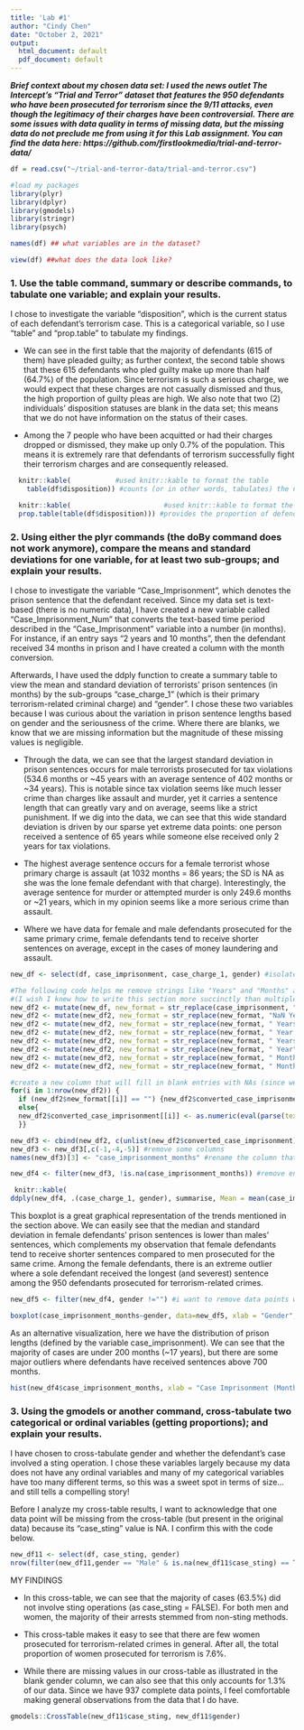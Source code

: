 ---
title: 'Lab #1'
author: "Cindy Chen"
date: "October 2, 2021"
output:
  html_document: default
  pdf_document: default
---

__*Brief context about my chosen data set: I used the news outlet The Intercept's "Trial and Terror" dataset that features the 950 defendants who have been prosecuted for terrorism since the 9/11 attacks, even though the legitimacy of their charges have been controversial.  There are some issues with data quality in terms of missing data, but the missing data do not preclude me from using it for this Lab assignment.  You can find the data here: https://github.com/firstlookmedia/trial-and-terror-data/ *__

```{r setup, include=FALSE}
df = read.csv("~/trial-and-terror-data/trial-and-terror.csv")

#load my packages
library(plyr)
library(dplyr)
library(gmodels)
library(stringr)
library(psych)
```

```{r variable names}
names(df) ## what variables are in the dataset?
```

```{r view data, eval = FALSE}
view(df) ##what does the data look like?
```
### 1. Use the table command, summary or describe commands, to tabulate one variable; and explain your results.

I chose to investigate the variable "disposition", which is the current status of each defendant's terrorism case.  This is a categorical variable, so I use "table" and "prop.table" to tabulate my findings.

* We can see in the first table that the majority of defendants (615 of them) have pleaded guilty; as further context, the second table shows that these 615 defendants who pled guilty make up more than half (64.7%) of the population.  Since terrorism is such a serious charge, we would expect that these charges are not casually dismissed and thus, the high proportion of guilty pleas are high.  We also note that two (2) individuals' disposition statuses are blank in the data set; this means that we do not have information on the status of their cases.

* Among the 7 people who have been acquitted or had their charges dropped or dismissed, they make up only 0.7% of the population.  This means it is extremely rare that defendants of terrorism successfully fight their terrorism charges and are consequently released.

```{r table 1}
  knitr::kable(           #used knitr::kable to format the table
    table(df$disposition)) #counts (or in other words, tabulates) the number of defendants by their disposition status 
```

``` {r table 2 - proportions}
  knitr::kable(                       #used knitr::kable to format the table
  prop.table(table(df$disposition))) #provides the proportion of defendants with that specific disposition status
```

### 2. Using either the plyr commands (the doBy command does not work anymore), compare the means and standard deviations for one variable, for at least two sub-groups; and explain your results.

I chose to investigate the variable "Case_Imprisonment", which denotes the prison sentence that the defendant received. Since my data set is text-based (there is no numeric data), I have created a new variable called "Case_Imprisonment_Num" that converts the text-based time period described in the "Case_Imprisonment" variable into a number (in months).  For instance, if an entry says "2 years and 10 months", then the defendant received 34 months in prison and I have created a column with the month conversion.

Afterwards, I have used the ddply function to create a summary table to view the mean and standard deviation of terrorists' prison sentences (in months) by the sub-groups "case_charge_1" (which is their primary terrorism-related criminal charge) and "gender". I chose these two variables because I was curious about the variation in prison sentence lengths based on gender and the seriousness of the crime.  Where there are blanks, we know that we are missing information but the magnitude of these missing values is negligible.

* Through the data, we can see that the largest standard deviation in prison sentences occurs for male terrorists prosecuted for tax violations (534.6 months or ~45 years with an average sentence of 402 months or ~34 years). This is notable since tax violation seems like much lesser crime than charges like assault and murder, yet it carries a sentence length that can greatly vary and on average, seems like a strict punishment. If we dig into the data, we can see that this wide standard deviation is driven by our sparse yet extreme data points: one person received a sentence of 65 years while someone else received only 2 years for tax violations.

* The highest average sentence occurs for a female terrorist whose primary charge is assault (at 1032 months = 86 years; the SD is NA as she was the lone female defendant with that charge).  Interestingly, the average sentence for murder or attempted murder is only 249.6 months or ~21 years, which in my opinion seems like a more serious crime than assault.

* Where we have data for female and male defendants prosecuted for the same primary crime, female defendants tend to receive shorter sentences on average, except in the cases of money laundering and assault.

```{r ddplychart}

new_df <- select(df, case_imprisonment, case_charge_1, gender) #isolates the column that I want to convert from a string to a number, along with the subgroups I need for my table

#The following code helps me remove strings like "Years" and "Months" and instead, write a formula that will calculate months
#(I wish I knew how to write this section more succinctly than multiple lines of code)
new_df2 <- mutate(new_df, new_format = str_replace(case_imprisonment, "NaN Years", "NaN"))
new_df2 <- mutate(new_df2, new_format = str_replace(new_format, "NaN Year", "NaN"))
new_df2 <- mutate(new_df2, new_format = str_replace(new_format, " Years and ","*12+"))
new_df2 <- mutate(new_df2, new_format = str_replace(new_format, " Year and ","*12+"))
new_df2 <- mutate(new_df2, new_format = str_replace(new_format, " Years","*12"))
new_df2 <- mutate(new_df2, new_format = str_replace(new_format, " Year","*12"))
new_df2 <- mutate(new_df2, new_format = str_replace(new_format, " Months",""))
new_df2 <- mutate(new_df2, new_format = str_replace(new_format, " Month",""))

#create a new column that will fill in blank entries with NAs (since we don't want blank entries to affect our mean and stdev calculations) and complete the math to arrive at months
for(i in 1:nrow(new_df2)) {
  if (new_df2$new_format[[i]] == "") {new_df2$converted_case_imprisonment[[i]] <- NA}
  else{
  new_df2$converted_case_imprisonment[[i]] <- as.numeric(eval(parse(text = new_df2$new_format[[i]])))
  }}

new_df3 <- cbind(new_df2, c(unlist(new_df2$converted_case_imprisonment))) #since the new column we created is a list, we must unlist it, vectorize it, and then column bind it
new_df3 <- new_df3[,c(-1,-4,-5)] #remove some columns
names(new_df3)[3] <- "case_imprisonment_months" #rename the column that shows the duration of case imprisonment in months

new_df4 <- filter(new_df3, !is.na(case_imprisonment_months)) #remove entries where the case imprisonment length is NA; this does not affect our stdev or mean calculation

 knitr::kable(  
ddply(new_df4, .(case_charge_1, gender), summarise, Mean = mean(case_imprisonment_months, na.rm = T), SD = sd(case_imprisonment_months, na.rm = T)))
```

This boxplot is a great graphical representation of the trends mentioned in the section above.  We can easily see that the median and standard deviation in female defendants' prison sentences is lower than males' sentences, which complements my observation that female defendants tend to receive shorter sentences compared to men prosecuted for the same crime.  Among the female defendants, there is an extreme outlier where a sole defendant received the longest (and severest) sentence among the 950 defendants prosecuted for terrorism-related crimes.

```{r boxplot_case_imprisonment}
new_df5 <- filter(new_df4, gender !="") #i want to remove data points where gender is blank in my data set so that my boxplot will have a breakout between female vs. male, rather than a third column for unknowns

boxplot(case_imprisonment_months~gender, data=new_df5, xlab = "Gender", ylab = "Prison Sentence (Months)", main = "Boxplot of Prison Sentence vs. Terrorist Defendant Gender")
```

As an alternative visualization, here we have the distribution of prison lengths (defined by the variable case_imprisonment). We can see that the majority of cases are under 200 months (~17 years), but there are some major outliers where defendants have received sentences above 700 months.
```{r}
hist(new_df4$case_imprisonment_months, xlab = "Case Imprisonment (Months)", main = "Histogram of Terrorism Defendants' Case Imprisonment Terms (in Months)")
```

### 3. Using the gmodels or another command, cross-tabulate two categorical or ordinal variables (getting proportions); and explain your results.

I have chosen to cross-tabulate gender and whether the defendant's case involved a sting operation.  I chose these variables largely because my data does not have any ordinal variables and many of my categorical variables have too many different terms, so this was a sweet spot in terms of size... and still tells a compelling story!

Before I analyze my cross-table results, I want to acknowledge that one data point will be missing from the cross-table (but present in the original data) because its "case_sting" value is NA.  I confirm this with the code below.

```{r confirm missing value}
new_df11 <- select(df, case_sting, gender)
nrow(filter(new_df11,gender == "Male" & is.na(new_df11$case_sting) == T)) #since we know there are 950 data points but only 949 show up in the cross-table, we must account for the difference. In this case, we see that one data point does not have a "case_sting" data point.
```

MY FINDINGS

* In this cross-table, we can see that the majority of cases (63.5%) did not involve sting operations (as case_sting = FALSE).  For both men and women, the majority of their arrests stemmed from non-sting methods.

* This cross-table makes it easy to see that there are few women prosecuted for terrorism-related crimes in general. After all, the total proportion of women prosecuted for terrorism is 7.6%.

* While there are missing values in our cross-table as illustrated in the blank gender column, we can also see that this only accounts for 1.3% of our data.  Since we have 937 complete data points, I feel comfortable making general observations from the data that I do have.

```{r final tabulation}
gmodels::CrossTable(new_df11$case_sting, new_df11$gender) 
```
